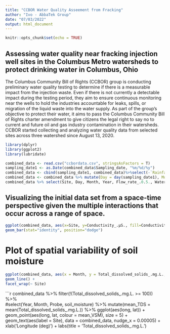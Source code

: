 ---
title: "CCBOR Water Quality Asseement from Fracking"
author: "Ivo - AbbaTek Group"
date: "07/03/2022"
output: html_document
---

```{r setup, include=FALSE}
knitr::opts_chunk$set(echo = TRUE)
```

## Assessing water quality near fracking injection well sites in the Columbus Metro watersheds to protect drinking water in Columbus, Ohio

 The Columbus Community Bill of Rights (CCBOR) group is conducting preliminary water quality testing to determine if there is a measurable impact from the injection waste. Even if there is not currently a detectable impact during the testing period, they aim to ensure continuous monitoring near the wells to hold the industries accountable for leaks, spills, or migration of the liquid waste into the water supply. As part of the group’s objective to protect their water, it aims to pass the Columbus Community Bill of Rights charter amendment to give citizens the legal right to say no to current and future oil and gas industry contamination in their watersheds. CCBOR started collecting and analyzing water quality data from selected sites across three watershed since August 13, 2020.  

```{r Data}
library(dplyr)
library(ggplot2)
library(lubridate)

combined_data <- read.csv("ccbordata.csv", stringsAsFactors = T)
sampling_date1 <- as.Date(combined_data$Sampling_date, "%m/%d/%y")
combined_data <- cbind(sampling_date1, combined_data)%>%select(-`Rainfall_.inches.`, Notes)
combined_data <- combined_data %>% mutate(Day = day(sampling_date1), Month = month(sampling_date1), Year = year(sampling_date1))
combined_data %>% select(Site, Day, Month, Year, Flow_rate_.0.5., Water_turbidity_.0.3., Water_temperature_.degrees.C., Total_dissolved_solids_.mg.L.,Conductivity_.µS., Salinity_.ppm.) %>% group_by(Site, Day, Month, Year)%>% summary()
```

## Visualizing the initial data set from a space-time perspective given the multiple interactions that occur across a range of space. 



```{r conductivity, echo=FALSE}
ggplot(combined_data, aes(x=Site, y=Conductivity_.µS., fill=Conductivity_.µS.)) +
geom_bar(stat="identity", position="dodge")

```

# Plot of spatial variability of soil moisture 

```{r total dissolved solids, echo=FALSE}
ggplot(combined_data, aes(x = Month, y = Total_dissolved_solids_.mg.L., group = Site, colour = Site)) +
geom_line() +
facet_wrap(~ Site)
```



```{r total dissolved solids, echo=FALSE}

combined_data %>% filter(!(Total_dissolved_solids_.mg.L. >= 100)) %>%         
  #select(Year, Month, Probe, soil_moisture) %>% 
  mutate(mean_TDS = mean(Total_dissolved_solids_.mg.L.)) %>% 
  ggplot(aes(long, lat)) + geom_point(aes(long, lat, colour = mean_VSM), size = 5) + geom_text(aes(label = Site),
                                                                                      data = combined_data, nudge_x = 0.00005) +
  xlab('Longitude (deg)') + labs(title = 'Total_dissolved_solids_.mg.L.')


